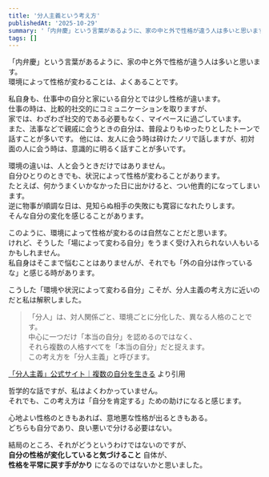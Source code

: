 ```yaml
---
title: '分人主義という考え方'
publishedAt: '2025-10-29'
summary: '「内弁慶」という言葉があるように、家の中と外で性格が違う人は多いと思います。環境によって性格が変わることは、よくあることです。'
tags: []
---
```


「内弁慶」という言葉があるように、家の中と外で性格が違う人は多いと思います。  
環境によって性格が変わることは、よくあることです。

私自身も、仕事中の自分と家にいる自分とでは少し性格が違います。  
仕事の時は、比較的社交的にコミュニケーションを取りますが、  
家では、わざわざ社交的である必要もなく、マイペースに過ごしています。  
また、法事などで親戚に会うときの自分は、普段よりもゆったりとしたトーンで話すことが多いです。
他には、友人に会う時は砕けたノリで話しますが、初対面の人に会う時は、意識的に明るく話すことが多いです。

環境の違いは、人と会うときだけではありません。  
自分ひとりのときでも、状況によって性格が変わることがあります。  
たとえば、何かうまくいかなかった日に出かけると、つい他責的になってしまいます。  
逆に物事が順調な日は、見知らぬ相手の失敗にも寛容になれたりします。  
そんな自分の変化を感じることがあります。

このように、環境によって性格が変わるのは自然なことだと思います。  
けれど、そうした「場によって変わる自分」をうまく受け入れられない人もいるかもしれません。  
私自身はそこまで悩むことはありませんが、それでも「外の自分は作っているな」と感じる時があります。

こうした「環境や状況によって変わる自分」こそが、分人主義の考え方に近いのだと私は解釈しました。

> 「分人」は、対人関係ごと、環境ごとに分化した、異なる人格のことです。  
> 中心に一つだけ「本当の自分」を認めるのではなく、  
> それら複数の人格すべてを「本当の自分」だと捉えます。  
> この考え方を「分人主義」と呼びます。  

[「分人主義」公式サイト｜複数の自分を生きる](https://dividualism.k-hirano.com/) より引用

哲学的な話ですが、私はよくわかっていません。  
それでも、この考え方は「自分を肯定する」ための助けになると感じます。

心地よい性格のときもあれば、意地悪な性格が出るときもある。  
どちらも自分であり、良い悪いで分ける必要はない。  

結局のところ、それがどうというわけではないのですが、  
**自分の性格が変化していると気づけること** 自体が、  
**性格を平常に戻す手がかり** になるのではないかと思いました。
